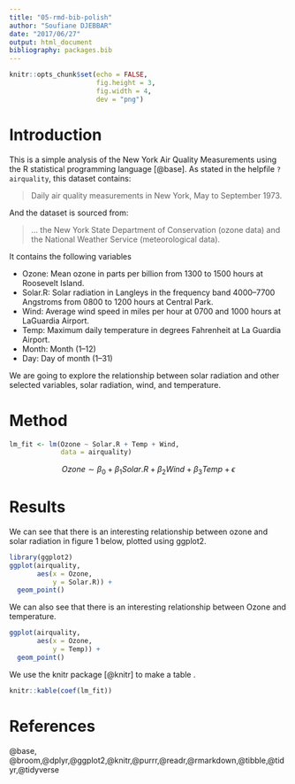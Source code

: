 ```yaml
---
title: "05-rmd-bib-polish"
author: "Soufiane DJEBBAR"
date: "2017/06/27"
output: html_document
bibliography: packages.bib
---
```


```r

knitr::opts_chunk$set(echo = FALSE,
                      fig.height = 3,
                      fig.width = 4,
                      dev = "png")
```



# Introduction

This is a simple analysis of the New York Air Quality Measurements using the R statistical programming language [@base]. As stated in the helpfile `?airquality`, this dataset contains:

> Daily air quality measurements in New York, May to September 1973.

And the dataset is sourced from:

> ... the New York State Department of Conservation (ozone data) and the National Weather Service (meteorological data).

It contains the following variables

- Ozone: Mean ozone in parts per billion from 1300 to 1500 hours at Roosevelt Island.
- Solar.R: Solar radiation in Langleys in the frequency band 4000–7700 Angstroms from 0800 to 1200 hours at Central Park.
- Wind: Average wind speed in miles per hour at 0700 and 1000 hours at LaGuardia Airport.
- Temp: Maximum daily temperature in degrees Fahrenheit at La Guardia Airport.
- Month: Month (1--12)
- Day: Day of month (1--31)

We are going to explore the relationship between solar radiation and other selected variables, solar radiation, wind, and temperature.

# Method

```r

lm_fit <- lm(Ozone ~ Solar.R + Temp + Wind, 
             data = airquality)

```

$$
Ozone \sim \beta_0 + \beta_1Solar.R + \beta_2 Wind + \beta_3Temp + \epsilon
$$

# Results

We can see that there is an interesting relationship between ozone and solar radiation in figure 1 below, plotted using ggplot2.

```r
library(ggplot2)
ggplot(airquality,
       aes(x = Ozone,
           y = Solar.R)) + 
  geom_point()

```

We can also see that there is an interesting relationship between Ozone and temperature.

```r

ggplot(airquality,
       aes(x = Ozone,
           y = Temp)) + 
  geom_point()

```

We use the knitr package [@knitr] to make a table .

```r

knitr::kable(coef(lm_fit))

```

# References

@base, @broom,@dplyr,@ggplot2,@knitr,@purrr,@readr,@rmarkdown,@tibble,@tidyr,@tidyverse
